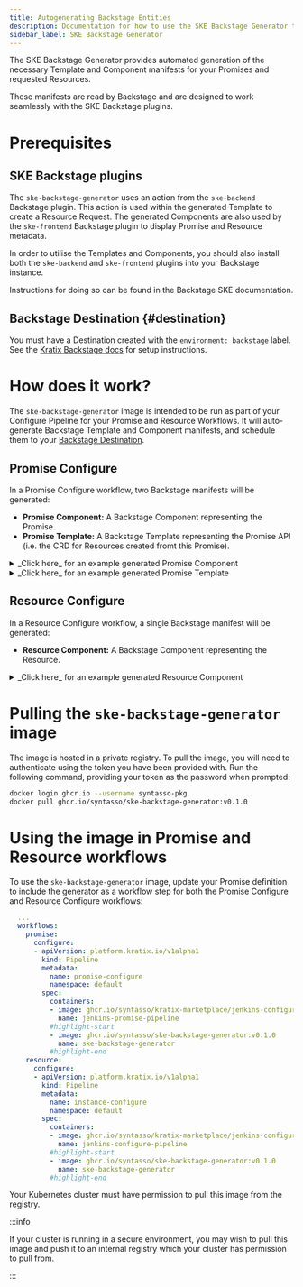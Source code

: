 ```yaml
---
title: Autogenerating Backstage Entities
description: Documentation for how to use the SKE Backstage Generator to automatically populate your backstage catalog
sidebar_label: SKE Backstage Generator
---
```


The SKE Backstage Generator provides automated generation of the necessary Template and
Component manifests for your Promises and requested Resources.

These manifests are read by Backstage and are designed to work seamlessly with the
SKE Backstage plugins.

# Prerequisites

## SKE Backstage plugins

The `ske-backstage-generator` uses an action from the `ske-backend` Backstage plugin.
This action is used within the generated Template to create a Resource Request.
The generated Components are also used by the `ske-frontend` Backstage plugin to display
Promise and Resource metadata.

In order to utilise the Templates and Components, you should also install both the
`ske-backend` and `ske-frontend` plugins into your Backstage instance.

Instructions for doing so can be found in the Backstage SKE documentation.

## Backstage Destination {#destination}

You must have a Destination created with the `environment: backstage` label. See the
[Kratix Backstage docs](./backstage#configure-a-destination-for-backstage)
for setup instructions.

# How does it work?

The `ske-backstage-generator` image is intended to be run as part of your Configure
Pipeline for your Promise and Resource Workflows. It will auto-generate Backstage Template
and Component manifests, and schedule them to your [Backstage Destination](#destination).

## Promise Configure

In a Promise Configure workflow, two Backstage manifests will be generated:

- **Promise Component:** A Backstage Component representing the Promise.
- **Promise Template:** A Backstage Template representing the Promise API (i.e. the CRD
  for Resources created fromt this Promise).

<details>
  <summary> _Click here_ for an example generated Promise Component </summary>

```yaml title="Promise Component manifest"
apiVersion: backstage.io/v1alpha1
kind: Component
metadata:
  name: jenkins-promise
  title: Jenkins Promise
  description: Jenkins as a Service
  tags:
    - kratix
  annotations:
    backstage.io/kubernetes-id: cicd
    kratix.io/promise-name: cicd
    kratix.io/description: Jenkins as a Service
    kratix.io/api-name: Jenkins
    kratix.io/api-group: marketplace.kratix.io
    kratix.io/status: ""
    kratix.io/backstage-promise-template: jenkins-promise-template
  links:
    - icon: help
      title: Support
      url: https://github.com/syntasso/kratix-backstage
spec:
  lifecycle: production
  owner: kratix-platform
  type: kratix-promise
```

</details>

<details>
<summary> _Click here_ for an example generated Promise Template </summary>

```yaml title="Promise Template manifest"
apiVersion: scaffolder.backstage.io/v1beta3
kind: Template
metadata:
  creationTimestamp: null
  description: Jenkins as a Service
  name: jenkins-promise-template
  tags:
    - kratix
    - cicd-promise
  title: Jenkins
spec:
  lifecycle: experimental
  owner: kratix-platform
  parameters:
    - properties:
        objname:
          description: Name for the request in the platform cluster
          title: Name
          type: string
        objnamespace:
          description: Namespace for the request in the platform cluster
          title: Namespace
          type: string
      required:
        - objname
        - objnamespace
      title: Jenkins Instance Metadata
    - properties:
        spec:
          properties:
            basicAuth:
              properties:
                password:
                  description: Password for Jenkins
                  title: BasicAuth.Password
                  type: string
                username:
                  description: Username for Jenkins
                  title: BasicAuth.Username
                  type: string
              required:
                - username
                - password
              title: BasicAuth
              type: object
          title: ""
          type: object
      title: BasicAuth
    - properties:
        spec:
          properties:
            cluster:
              properties:
                env:
                  default: dev
                  description: |-
                    Configures and deploys this Jenkins with Environment specific configuration. Prod Jenkins comes with Backups pre-configured.
                    Must match regular expression '^(dev|prod)$'
                  title: Cluster.Env
                  type: string
                size:
                  default: small
                  description: |
                    Configures and deploys this Jenkins with Environment specific configuration. Prod Jenkins comes with Backups pre-configured.
                  enum:
                    - small
                    - medium
                    - large
                  title: Cluster.Size
                  type: string
              required:
                - env
                - size
              title: Cluster
              type: object
          title: ""
          type: object
      title: Cluster
    - properties:
        spec:
          properties:
            plugins:
              description: Plugins to install in the requested Jenkins
              items:
                properties:
                  downloadURL:
                    description:
                      DownloadURL is the custom url from where plugin has
                      to be downloaded.
                    title: Plugins.DownloadURL
                    type: string
                  name:
                    description: Name is the name of Jenkins plugin
                    title: Plugins.Name
                    type: string
                  version:
                    description: Version is the version of Jenkins plugin
                    title: Plugins.Version
                    type: string
                type: object
              title: Plugins
              type: array
          title: ""
          type: object
      title: Plugins
  steps:
    - action: ske:configure-resource
      id: ske-configure-resource
      input:
        manifest: |
          apiVersion: marketplace.kratix.io/v1alpha1
          kind: jenkins
          metadata:
            creationTimestamp: null
            labels:
              backstage.io/kubernetes-id: jenkins
            name: ${{ parameters.objname }}
            namespace: ${{ parameters.objnamespace}}
          spec: ${{ parameters.spec | dump }}
      name: Create a Jenkins
  type: kratix-resource
```

</details>

## Resource Configure

In a Resource Configure workflow, a single Backstage manifest will be generated:

- **Resource Component:** A Backstage Component representing the Resource.

<details>
<summary> _Click here_ for an example generated Resource Component </summary>

```yaml title="Resource Component manifest"
apiVersion: backstage.io/v1alpha1
kind: Component
metadata:
name: my-request-jenkins
title: "my-request Jenkins"
description: "my-request Jenkins created via cicd Promise"
annotations:
  backstage.io/kubernetes-label-selector: cicd-cr=my-request
  kratix.io/promise-name: cicd
  kratix.io/name: my-request
  kratix.io/namespace: default
  kratix.io/group: marketplace.kratix.io
  kratix.io/version: v1alpha1
  kratix.io/kind: Jenkins
  kratix.io/status: ""
  kratix.io/backstage-promise-template: jenkins-promise-template
links:
  - url: https://github.com/syntasso/kratix-backstage
    title: Support
    icon: help
spec:
type: kratix-resource
lifecycle: production
owner: kratix-platform
dependsOn:
  - component:default/jenkins-promise
```

</details>

# Pulling the `ske-backstage-generator` image

The image is hosted in a private registry. To pull the image, you will need to
authenticate using the token you have been provided with. Run the following command,
providing your token as the password when prompted:

```bash
docker login ghcr.io --username syntasso-pkg
docker pull ghcr.io/syntasso/ske-backstage-generator:v0.1.0
```

# Using the image in Promise and Resource workflows

To use the `ske-backstage-generator` image, update your Promise definition to include the
generator as a workflow step for both the Promise Configure and Resource Configure
workflows:

```yaml
  ...
  workflows:
    promise:
      configure:
      - apiVersion: platform.kratix.io/v1alpha1
        kind: Pipeline
        metadata:
          name: promise-configure
          namespace: default
        spec:
          containers:
          - image: ghcr.io/syntasso/kratix-marketplace/jenkins-configure-pipeline:v0.1.0
            name: jenkins-promise-pipeline
          #highlight-start
          - image: ghcr.io/syntasso/ske-backstage-generator:v0.1.0
            name: ske-backstage-generator
          #highlight-end
    resource:
      configure:
      - apiVersion: platform.kratix.io/v1alpha1
        kind: Pipeline
        metadata:
          name: instance-configure
          namespace: default
        spec:
          containers:
          - image: ghcr.io/syntasso/kratix-marketplace/jenkins-configure-pipeline:v0.1.0
            name: jenkins-configure-pipeline
          #highlight-start
          - image: ghcr.io/syntasso/ske-backstage-generator:v0.1.0
            name: ske-backstage-generator
          #highlight-end
```

Your Kubernetes cluster must have permission to pull this image from the registry.

:::info

If your cluster is running in a secure environment, you may wish to pull this image and
push it to an internal registry which your cluster has permission to pull from.

:::
